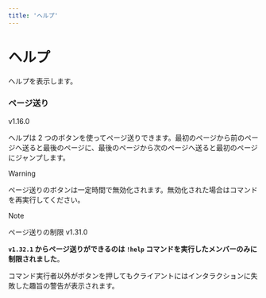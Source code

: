 ```yaml
---
title: 'ヘルプ'
---
```



# ヘルプ

<CommandArgs versionAvailableFrom="v1.0.0" commandName="help/h" />

ヘルプを表示します。

### ページ送り

<VersionBadge>v1.16.0</VersionBadge>

ヘルプは 2 つのボタンを使ってページ送りできます。最初のページから前のページへ送ると最後のページに、最後のページから次のページへ送ると最初のページにジャンプします。

> [!WARNING]
>
> ページ送りのボタンは一定時間で無効化されます。無効化された場合はコマンドを再実行してください。

> [!NOTE]
>
> ページ送りの制限 <VersionBadge>v1.31.0</VersionBadge>
>
> **`v1.32.1` からページ送りができるのは `!help` コマンドを実行したメンバーのみに制限されました**。
>
> コマンド実行者以外がボタンを押してもクライアントにはインタラクションに失敗した趣旨の警告が表示されます。
